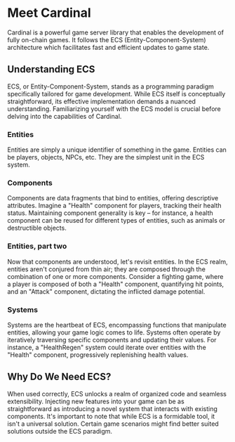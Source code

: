 # Meet Cardinal

Cardinal is a powerful game server library that enables the development of fully on-chain games. It follows the ECS
(Entity-Component-System) architecture which facilitates fast and efficient updates to game state.

## Understanding ECS

ECS, or Entity-Component-System, stands as a programming paradigm specifically tailored for game development. While ECS
itself is conceptually straightforward, its effective implementation demands a nuanced understanding. Familiarizing
yourself with the ECS model is crucial before delving into the capabilities of Cardinal.


### Entities

Entities are simply a unique identifier of something in the game. Entities can be players, objects, NPCs, etc. They are
the simplest unit in the ECS system.

### Components

Components are data fragments that bind to entities, offering descriptive attributes. Imagine a "Health" component for
players, tracking their health status. Maintaining component generality is key – for instance, a health component can be
reused for different types of entities, such as animals or destructible objects.

### Entities, part two

Now that components are understood, let's revisit entities. In the ECS realm, entities aren't conjured from thin air;
they are composed through the combination of one or more components. Consider a fighting game, where a player is
composed of both a "Health" component, quantifying hit points, and an "Attack" component, dictating the inflicted damage
potential.

### Systems

Systems are the heartbeat of ECS, encompassing functions that manipulate entities, allowing your game logic comes to
life. Systems often operate by iteratively traversing specific components and updating their values. For instance, a
"HealthRegen" system could iterate over entities with the "Health" component, progressively replenishing health values.


## Why Do We Need ECS?

When used correctly, ECS unlocks a realm of organized code and seamless extensibility. Injecting new features into
your game can be as straightforward as introducing a novel system that interacts with existing components. It's
important to note that while ECS is a formidable tool, it isn't a universal solution. Certain game scenarios might find
better suited solutions outside the ECS paradigm.